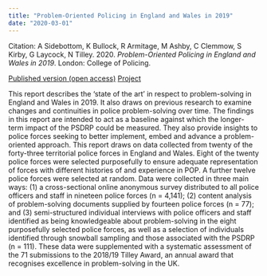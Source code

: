 ```yaml
---
title: "Problem-Oriented Policing in England and Wales in 2019"
date: "2020-03-01"
---
```


Citation: A Sidebottom, K Bullock, R Armitage, M Ashby, C Clemmow, S Kirby, G Laycock, N Tilley. 2020. _Problem-Oriented Policing in England and Wales in 2019_. London: College of Policing.

[Published version (open access)](https://discovery.ucl.ac.uk/id/eprint/10094764/){.btn .btn-primary}
[Project](https://whatworks.college.police.uk/About/News/Pages/POP.aspx){.btn .btn-primary}

This report describes the ‘state of the art’ in respect to problem-solving in England and Wales in 2019. It also draws on previous research to examine changes and continuities in police problem-solving over time. The findings in this report are intended to act as a baseline against which the longer-term impact of the PSDRP could be measured. They also provide insights to police forces seeking to better implement, embed and advance a problem-oriented approach. This report draws on data collected from twenty of the forty-three territorial police forces in England and Wales. Eight of the twenty police forces were selected purposefully to ensure adequate representation of forces with different histories of and experience in POP. A further twelve police forces were selected at random. Data were collected in three main ways: (1) a cross-sectional online anonymous survey distributed to all police officers and staff in nineteen police forces (n = 4,141); (2) content analysis of problem-solving documents supplied by fourteen police forces (n = 77); and (3) semi-structured individual interviews with police officers and staff identified as being knowledgeable about problem-solving in the eight purposefully selected police forces, as well as a selection of individuals identified through snowball sampling and those associated with the PSDRP (n = 111). These data were supplemented with a systematic assessment of the 71 submissions to the 2018/19 Tilley Award, an annual award that recognises excellence in problem-solving in the UK.

